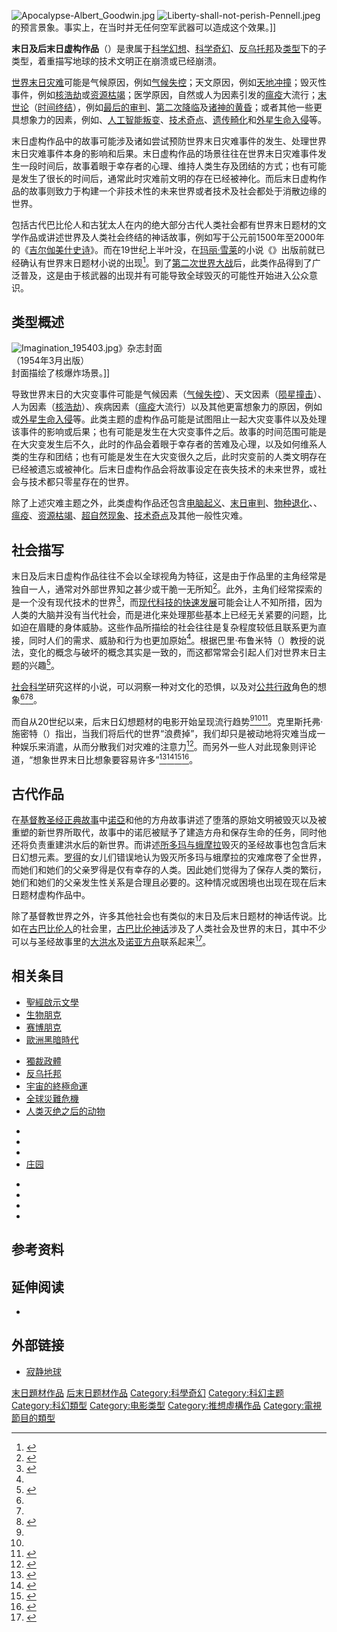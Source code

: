 {{Expand English|Apocalyptic and post-apocalyptic fiction|time=2020-08-23T12:14:40+00:00}}
<!-- -->

[[File:Apocalypse-Albert_Goodwin.jpg|thumb]]
[[File:Liberty-shall-not-perish-Pennell.jpeg|thumb]]的预言景象。事实上，在当时并无任何空军武器可以造成这个效果。]]

'''末日及后末日虚构作品'''（{{Lang-en|Apocalyptic and Post-Apocalyptic Fiction}}）是隶属于[[科学幻想|科学幻想]]、[[科学奇幻|科学奇幻]]、[[反乌托邦|反乌托邦]]及{{Link-en|恐怖虚构作品|Horror fiction|恐怖}}[[藝術類型|类型]]下的子类型，着重描写地球的技术文明正在崩溃或已经崩溃。

[[全球災難危機|世界末日灾难]]可能是气候原因，例如[[气候临界点|气候失控]]；天文原因，例如[[撞擊事件|天地冲撞]]；毁灭性事件，例如[[核浩劫|核浩劫]]或[[资源枯竭|资源枯竭]]；医学原因，自然或人为因素引发的[[瘟疫|瘟疫]]大流行；[[末世论|末世论]]（[[时间终结|时间终结]]），例如[[最后的审判|最后的审判]]、[[耶稣再临|第二次降临]]及[[诸神的黄昏|诸神的黄昏]]；或者其他一些更具想象力的因素，例如{{Link-en|僵尸大灾变|Zombie apocalypse}}、[[人工智能叛变|人工智能叛变]]、[[技术奇异点|技术奇点]]、[[劣生学|遗传畸化]]和[[外星生命入侵|外星生命入侵]]等。

末日虚构作品中的故事可能涉及诸如尝试预防世界末日灾难事件的发生、处理世界末日灾难事件本身的影响和后果。末日虚构作品的场景往往在世界末日灾难事件发生一段时间后，故事着眼于幸存者的心理、维持人类生存及团结的方式；也有可能是发生了很长的时间后，通常此时灾难前文明的存在已经被神化。而后末日虚构作品的故事则致力于构建一个非技术性的未来世界或者技术及社会都处于消散边缘的世界。

包括古代巴比伦人和古犹太人在内的绝大部分古代人类社会都有世界末日题材的文学作品或讲述世界及人类社会终结的神话故事，例如写于公元前1500年至2000年的《[[吉尔伽美什史诗|吉尔伽美什史诗]]》。而在19世纪上半叶没，在[[玛丽·雪莱|玛丽·雪莱]]的小说《{{Link-en|最后的人类|The Last Man}}》出版前就已经确认有世界末日题材小说的出现<ref name="Booker">{{cite book |author1=M. Keith Booker |author2=Anne-Marie Thomas |title=The Science Fiction Handbook |date=2009-03-30 |publisher=John Wiley & Sons |isbn=9781444310351 |url=https://books.google.com/books?id=uW9xST9UsOIC |accessdate=2020-08-23 |archive-date=2019-07-05 |archive-url=https://web.archive.org/web/20190705122833/https://books.google.com/books?id=uW9xST9UsOIC |dead-url=no }}</ref>。到了[[第二次世界大战|第二次世界大战]]后，此类作品得到了广泛普及，这是由于核武器的出现并有可能导致全球毁灭的可能性开始进入公众意识。

== 类型概述 ==
[[File:Imagination_195403.jpg|thumb]]》杂志封面<br />（1954年3月出版）<br />封面描绘了核爆炸场景。]]

导致世界末日的大灾变事件可能是气候因素（[[气候临界点|气候失控]]）、天文因素（[[撞擊事件|陨星撞击]]）、人为因素（[[核浩劫|核浩劫]]）、疾病因素（[[瘟疫|瘟疫]]大流行）以及其他更富想象力的原因，例如{{Link-en|僵尸大灾变|Zombie apocalypse}}或[[外星生命入侵|外星生命入侵]]等。此类主题的虚构作品可能是试图阻止一起大灾变事件以及处理该事件的影响或后果；也有可能是发生在大灾变事件之后。故事的时间范围可能是在大灾变发生后不久，此时的作品会着眼于幸存者的苦难及心理，以及如何维系人类的生存和团结；也有可能是发生在大灾变很久之后，此时灾变前的人类文明存在已经被遗忘或被神化。后末日虚构作品会将故事设定在丧失技术的未来世界，或社会与技术都只零星存在的世界。

除了上述灾难主题之外，此类虚构作品还包含[[人工智慧叛變|电脑起义]]、[[末世论|末日审判]]、[[劣生学|物种退化]]、{{Link-en|生态崩溃|Ecological collapse}}、[[瘟疫|瘟疫]]、[[资源枯竭|资源枯竭]]、[[超自然现象|超自然现象]]、[[技术奇异点|技术奇点]]及其他一般性灾难。

== 社会描写 ==
末日及后末日虚构作品往往不会以全球视角为特征，这是由于作品里的主角经常是独自一人，通常对外部世界知之甚少或干脆一无所知<ref name="Hicks">{{cite book |author1=H. Hicks |title=The Post-Apocalyptic Novel in the Twenty-First Century: Modernity beyond Salvage |date=2016 |publisher=Springer |isbn=9781137545848 |url=https://books.google.com/books?id=9ivuCwAAQBAJ |accessdate=2020-08-24 |archive-date=2020-08-18 |archive-url=https://web.archive.org/web/20200818213207/https://books.google.com/books?id=9ivuCwAAQBAJ |dead-url=no }}</ref>。此外，主角们经常探索的是一个没有现代技术的世界<ref name="Ekstein-Kon">{{cite news |last=Ekstein-Kon |first=Alexandra |url=https://moviepilot.com/p/why-post-apocalyptic-movies-tv-shows-are-popular/4211285 |title=It's The End Of The World As We Know It: Why Are So Many Movies And Shows Set In A Post-Apocalyptic World? |work={{Link-en|电影试看|Moviepilot}} |date=2017-02-27 |deadurl=yes |archiveurl=https://web.archive.org/web/20170304115020/https://moviepilot.com/p/why-post-apocalyptic-movies-tv-shows-are-popular/4211285 |archivedate=2017-03-04 |accessdate=2020-08-24 }}</ref>，而[[技术革新|现代科技的快速发展]]可能会让人不知所措，因为人类的大脑并没有{{Link-en|大脑进化|Evolution of the brain|适应}}当代社会，而是进化来处理那些基本上已经无关紧要的问题，比如迫在眉睫的身体威胁。这些作品所描绘的社会往往是复杂程度较低且联系更为直接，同时人们的需求、威胁和行为也更加原始<ref name="Ekstein-Kon" />。根据巴里·布鲁米特（{{lang|en|Barry Brummett}}）教授的说法，变化的概念与破坏的概念其实是一致的，而这都常常会引起人们对世界末日主题的兴趣<ref name="Harris">{{cite news |last=Harris |first=Paul |url=https://www.theguardian.com/film/2009/aug/09/hollywood-apocalypse-movies-anxiety |title=Hollywood searches for escapism after the apocalypse |work=[[卫报|卫报]] |date=2009-08-08 |deadurl=yes |archiveurl=https://web.archive.org/web/20170304115527/https://www.theguardian.com/film/2009/aug/09/hollywood-apocalypse-movies-anxiety |archivedate=2017-03-04 |accessdate=2020-08-24 }}</ref>。

[[社会科学|社会科学]]研究这样的小说，可以洞察一种对文化的恐惧，以及对[[公共行政学|公共行政]]角色的想象<ref name="Hicks" />{{rp|16,83}}<ref name="Harris" /><ref name="Yeung">{{cite news |last=Yeung |first=Kristi |last2=Zhang |first2=Zinan |url=https://princetonbuffer.princeton.edu/2014/01/23/the-neverending-apocalypse/ |title=The Neverending Apocalypse |work=[[普林斯顿大学|普林斯顿大学]] |date=2014-01-23 |deadurl=yes |archiveurl=https://web.archive.org/web/20170304114155/https://princetonbuffer.princeton.edu/2014/01/23/the-neverending-apocalypse/ |archivedate=2017-03-04 |accessdate=2020-08-24 }}</ref>。

而自从20世纪以来，后末日幻想题材的电影开始呈现流行趋势<ref name="Harris" /><ref name="Yeung" /><ref name="Kyle">{{cite book |author1=Richard G. Kyle |title=Apocalyptic Fever: End-Time Prophecies in Modern America |date=2012-08-01 |publisher=Wipf and Stock Publishers |isbn=9781621894100 |url=https://books.google.com/books?id=p1dJAwAAQBAJ |accessdate=2020-08-25 |archive-date=2021-12-24 |archive-url=https://web.archive.org/web/20211224014410/https://books.google.com/books?id=p1dJAwAAQBAJ |dead-url=no }}</ref>。克里斯托弗·施密特（{{lang|en|Christopher Schmidt}}）指出，当我们将后代的世界“浪费掉”，我们却只是被动地将灾难当成一种娱乐来消遣，从而分散我们对灾难的注意力<ref name="Schmidt2014">{{cite web |author1=Christopher Schmidt |title=Why are Dystopian Films on the Rise Again? |url=https://daily.jstor.org/why-are-dystopian-films-on-the-rise-again/ |publisher=[[JSTOR|JSTOR]] |accessdate=2020-08-25 |archive-date=2017-03-04 |archive-url=https://web.archive.org/web/20170304114038/https://daily.jstor.org/why-are-dystopian-films-on-the-rise-again/ |dead-url=no }}</ref>。而另外一些人对此现象则评论道，“想象世界末日比想象{{Link-en|后资本主义|Post-capitalism|资本主义末日}}要容易许多”<ref>{{cite book |author1=Steven Shaviro |title=Post Cinematic Affect |date=2011 |publisher=John Hunt Publishing |isbn=9781846944314 |url=https://books.google.com/books?id=MetRyPdbh9QC |accessdate=2020-08-25 |archive-date=2020-11-04 |archive-url=https://web.archive.org/web/20201104145458/https://books.google.com/books?id=MetRyPdbh9QC |dead-url=no }}</ref><ref>{{cite book |author1=Kieran Allen |title=Marx and the Alternative to Capitalism |date=2014-07-24 |publisher=Lulu Press, Inc. |isbn=9781312382626 |url=https://books.google.com/books?id=khVdCAAAQBAJ |accessdate=2020-08-25 |archive-date=2021-12-24 |archive-url=https://web.archive.org/web/20211224014423/https://books.google.com/books?id=khVdCAAAQBAJ |dead-url=no }}</ref><ref>{{cite book |author1=Dan Hassler-Forest |title=Capitalist Superheroes: Caped Crusaders in the Neoliberal Age |date=2012 |publisher=John Hunt Publishing |isbn=9781780991795 |edition=2nd Edition |url=https://books.google.com/books?id=xFMEjZW-XTEC |accessdate=2020-08-25 |archive-date=2021-12-24 |archive-url=https://web.archive.org/web/20211224014429/https://books.google.com/books?id=xFMEjZW-XTEC |dead-url=no }}</ref><ref>{{Cite book|chapter=From Belfast to Bamako: Cinema in the Era of Capitalist Realism|title=Ireland and Cinema|url=http://link.springer.com/10.1057/9781137496362_10|publisher=Palgrave Macmillan UK|date=2015|location=London|isbn=978-1-349-56410-1|pages=107–116|doi=10.1057/9781137496362_10|language=en|first=Stephen|last=Baker|first2=Greg|last2=McLaughlin|editor-first=Barry|editor-last=Monahan}}</ref>。

== 古代作品 ==
在[[正典|基督教圣经正典故事]]中[[诺亞|诺亞]]和他的方舟故事讲述了堕落的原始文明被毁灭以及被重塑的新世界所取代，故事中的诺厄被赋予了建造方舟和保存生命的任务，同时他还将负责重建洪水后的新世界。而讲述[[所多玛与蛾摩拉|所多玛与蛾摩拉]]毁灭的圣经故事也包含后末日幻想元素。[[罗得|罗得]]的女儿们错误地认为毁灭所多玛与蛾摩拉的灾难席卷了全世界，而她们和她们的父亲罗得是仅有幸存的人类。因此她们觉得为了保存人类的繁衍，她们和她们的父亲发生性关系是合理且必要的。这种情况或困境也出现在现在后末日题材虚构作品中。

除了基督教世界之外，许多其他社会也有类似的末日及后末日题材的神话传说。比如在[[古巴比伦|古巴比伦人]]的社会里，[[古巴比伦神话|古巴比伦神话]]涉及了人类社会及世界的末日，其中不少可以与圣经故事里的[[大洪水|大洪水]]及[[诺亚方舟|诺亚方舟]]联系起来<ref>{{cite book |author1=Valerie P. Zimbaro |title=Encyclopedia of Apocalyptic Literature |date=1996 |publisher=ABC-CLIO |isbn=9780874368239 |url=https://books.google.com/books?id=FrFkAAAAMAAJ |accessdate=2020-08-25 |archive-date=2021-12-24 |archive-url=https://web.archive.org/web/20211224030249/https://books.google.com/books?id=FrFkAAAAMAAJ |dead-url=no }}</ref>。

== 相关条目 ==
{{Col-begin}}
{{Col-4}}
* [[聖經啟示文學|聖經啟示文學]]
* [[生物朋克|生物朋克]]
* [[赛博朋克|赛博朋克]]
* [[歐洲黑暗時代|歐洲黑暗時代]]
{{Col-4}}
* [[獨裁政體|獨裁政體]]
* [[反乌托邦|反乌托邦]]
* [[宇宙的終極命運|宇宙的終極命運]]
* [[全球災難危機|全球災難危機]]
* [[人类灭绝之后的动物|人类灭绝之后的动物]]
{{Col-4}}
* {{Link-en|圣经启示题材电影列表|List of apocalyptic films}}
* {{Link-en|末日及后末日虚构作品列表|List of apocalyptic and post-apocalyptic fiction}}
* {{Link-en|核浩劫虚构作品列表|List of nuclear holocaust fiction}}
* [[庄园|庄园]]
{{Col-4}}
* {{Link-en|美国的民兵组织|Militia organizations in the United States}}
* {{Link-en|流行文化中的核武器|Nuclear weapons in popular culture}}
* {{Link-en|虚构作品中的生存主义|Survivalism in fiction}}
* {{Link-en|流行文化中的第二次世界大战|World War III in popular culture}}
{{Col-end}}

== 参考资料 ==
{{Refbegin}}
{{Reflist|4}}
{{Refend}}

== 延伸阅读 ==
* {{cite book |author1={{Link-en|沃尔特·沃伦·瓦加尔|W. Warren Wagar}} |title=Terminal Visions: The Literature of Last Things |date=1982 |publisher={{Link-en|印第安纳大学出版社|Indiana University Press}} |location=[[布卢明顿_(印第安纳州)|布卢明顿]] |isbn=9780253358479 |url=https://books.google.com/books?id=EahkAAAAMAAJ |access-date=2020-08-23 |archive-date=2021-12-24 |archive-url=https://web.archive.org/web/20211224020151/https://books.google.com/books?id=EahkAAAAMAAJ |dead-url=no }}

== 外部链接 ==
* [http://www.quietearth.us/ 寂静地球] {{Wayback|url=http://www.quietearth.us/ |date=20120604153413 }}{{en}}

{{Global catastrophic risks}}
{{科学幻想}}
{{Portal bar|文学|电影|电视剧|电子游戏|动漫}}
{{Authority control}}
{{DEFAULTSORT:Apocalyptic}}

[[Category:末日題材作品|]]
[[Category:后末日题材作品|]]
[[Category:科學奇幻|Category:科學奇幻]]
[[Category:科幻主题|Category:科幻主题]]
[[Category:科幻類型|Category:科幻類型]]
[[Category:电影类型|Category:电影类型]]
[[Category:推想虛構作品|Category:推想虛構作品]]
[[Category:電視節目的類型|Category:電視節目的類型]]